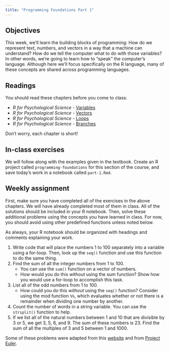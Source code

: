 ```yaml
---
title: "Programming Foundations Part 1"
---
```


## Objectives

This week, we'll learn the building blocks of programming: How do we represent text, numbers, and vectors in a way that a machine can understand? How do we tell the computer what to do with those variables? In other words, we're going to learn how to "speak" the computer's language. Although here we'll focus specifically on the R language, many of these concepts are shared across programming languages.

## Readings

You should read these chapters before you come to class:

-   *R for Psychological Science -* [Variables](https://psyr.djnavarro.net/variables.html)
-   *R for Psychological Science -* [Vectors](https://psyr.djnavarro.net/vectors.html)
-   *R for Psychological Science -* [Loops](https://psyr.djnavarro.net/loops.html)
-   *R for Psychological Science -* [Branches](https://psyr.djnavarro.net/branches.html)

Don't worry, each chapter is short!

## In-class exercises

We will follow along with the examples given in the textbook. Create an R project called `programming-foundations` for this section of the course, and save today's work in a notebook called `part-1.Rmd`.

## Weekly assignment

First, make sure you have completed all of the exercises in the above chapters. We will have already completed most of them in class. All of the solutions should be included in your R notebook. Then, solve these additional problems using the concepts you have learned in class. For now, you should avoid using other predefined functions unless noted below.

As always, your R notebook should be organized with headings and comments explaining your work.

1. Write code that will place the numbers 1 to 100 separately into a variable using a for-loop. Then, look up the `seq()` function and use this function to do the same thing.
2. Find the sum of all the integer numbers from 1 to 100.
    -   You can use the `sum()` function on a vector of numbers.
    -   How would you do this without using the sum function? Show how you would use a for-loop to accomplish this task. 
3. List all of the odd numbers from 1 to 100.
    -   How could you do this *without* using the `seq()` function? Consider using the mod function `%%`, which evaluates whether or not there is a remainder when dividing one number by another.
4. Count the number of words in a string variable. You can use the `strsplit()` function to help.
5. If we list all of the natural numbers between 1 and 10 that are divisible by 3 or 5, we get 3, 5, 6, and 9. The sum of these numbers is 23. Find the sum of all the multiples of 3 and 5 between 1 and 1000. 


Some of these problems were adapted from this [website](https://www.crumplab.com/rstatsforpsych/practice-problems.html) and from [Project Euler](https://projecteuler.net/). 